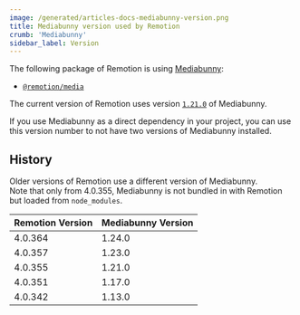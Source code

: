 ```yaml
---
image: /generated/articles-docs-mediabunny-version.png
title: Mediabunny version used by Remotion
crumb: 'Mediabunny'
sidebar_label: Version
---
```


The following package of Remotion is using [Mediabunny](https://mediabunny.dev):

- [`@remotion/media`](/docs/media)

The current version of Remotion uses version [`1.21.0`](https://github.com/Vanilagy/mediabunny/releases/tag/v1.21.0) of Mediabunny.

If you use Mediabunny as a direct dependency in your project, you can use this version number to not have two versions of Mediabunny installed.

## History

Older versions of Remotion use a different version of Mediabunny.  
Note that only from 4.0.355, Mediabunny is not bundled in with Remotion but loaded from `node_modules`.

| Remotion Version | Mediabunny Version |
| ---------------- | ------------------ |
| 4.0.364          | 1.24.0             |
| 4.0.357          | 1.23.0             |
| 4.0.355          | 1.21.0             |
| 4.0.351          | 1.17.0             |
| 4.0.342          | 1.13.0             |
